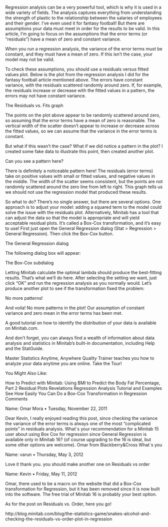 Regression analysis can be a very powerful tool, which is why it is used in a wide variety of fields. The analysis captures everything from understanding the strength of plastic to the relationship between the salaries of employees and their gender. I've even used it for fantasy football! But there are assumptions your data must meet in order for the results to be valid. In this article, I'm going to focus on the assumptions that the error terms (or "residuals") have a mean of zero and constant variance.

When you run a regression analysis, the variance of the error terms must be constant, and they must have a mean of zero. If this isn't the case, your model may not be valid.
 
To check these assumptions, you should use a residuals versus fitted values plot. Below is the plot from the regression analysis I did for the fantasy football article mentioned above. The errors have constant variance, with the residuals scattered randomly around zero. If, for example, the residuals increase or decrease with the fitted values in a pattern, the errors may not have constant variance.


The Residuals vs. Fits graph


The points on the plot above appear to be randomly scattered around zero, so assuming that the error terms have a mean of zero is reasonable. The vertical width of the scatter doesn't appear to increase or decrease across the fitted values, so we can assume that the variance in the error terms is constant.

But what if this wasn't the case? What if we did notice a pattern in the plot? I created some fake data to illustrate this point, then created another plot.


Can you see a pattern here?

There is definitely a noticeable pattern here! The residuals (error terms) take on positive values with small or  fitted values, and negative values in the middle. The width of the scatter seems consistent, but the points are not randomly scattered around the zero line from left to right.  This graph tells us we should not use the regression model that produced these results.

So what to do? There's no single answer, but there are several options. One approach is to adjust your model: adding a squared term to the model could solve the issue with the residuals plot.  Alternatively, Minitab has a tool that can adjust the data so that the model is appropriate and will yield acceptable residual plots. It's called a Box-Cox transformation, and it's easy to use! First just open the General Regression dialog (Stat > Regression > General Regression).  Then click the Box-Cox button.


The General Regression dialog


The following dialog box will appear: 


The Box-Cox subdialog


Letting Minitab calculate the optimal lambda should produce the best-fitting results. That's what we'll do here.  After selecting the setting we want, just click "OK" and run the regression analysis as you normally would. Let's produce another plot to see if the transformation fixed the problem:


No more patterns!


And voila! No more patterns in the plot! Our assumption of constant variance and zero mean in the error terms has been met.

A good tutorial on how to identify the distribution of your data is available on Minitab.com. 

And don't forget, you can always find a wealth of information about data analysis and statistics in Minitab's built-in documentation, including Help and the StatGuide.


 

Master Statistics Anytime, Anywhere
Quality Trainer teaches you how to analyze your data anytime you are online.
Take the Tour!


 
You Might Also Like:

How to Predict with Minitab: Using BMI to Predict the Body Fat Percentage, Part 2
Residual Plots Revelations
Regression Analysis Tutorial and Examples
See How Easily You Can Do a Box-Cox Transformation in Regression
Comments

Name: Omar Mora • Tuesday, November 22, 2011

Dear Kevin,
I really enjoyed reading this post, since checking the variance the variance of the error terms is always one of the most "complicated points" in residuals analysis.
What´s your recommendation for a Minitab 15 user about using Box Cox for regression since General Regression is available only in Minitab 16? (of course upgrading to the 16 is ideal, but some other options are welcome). Omar from Blackberry&Cross
What´s you

Name: varun • Thursday, May 3, 2012

Love it thank you. you should make another one 
on 
Residuals vs order

Name: Kevin • Friday, May 11, 2012

Omar, there used to be a macro on the website that did a Box-Cox transformation for Regression, but it has been removed since it is now built into the software. The free trial of Minitab 16 is probably your best option.

As for the post on Residuals vs. Order, here you go!

http://blog.minitab.com/blog/the-statistics-game/snakes-alcohol-and-checking-the-residuals-vs-order-plot-in-regression

